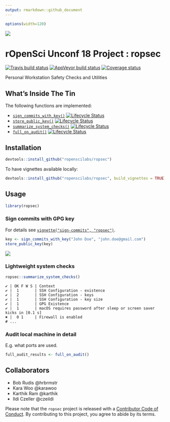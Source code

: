 ```yaml
---
output: rmarkdown::github_document
---
```


```r
options(width=120)
```

![](./man/figures/Loose_lips_might_sink_ships.jpg)

# rOpenSci Unconf 18 Project : ropsec

<!-- badges: start -->
[![Travis build status](https://travis-ci.org/ropenscilabs/ropsec.svg?branch=master)](https://travis-ci.org/ropenscilabs/ropsec)
[![AppVeyor build status](https://ci.appveyor.com/api/projects/status/55vx8b5jckpa216a?svg=true)](https://ci.appveyor.com/project/czeildi/ropsec-w5fnj)
[![Coverage status](https://codecov.io/gh/ropenscilabs/ropsec/branch/master/graph/badge.svg)](https://codecov.io/github/ropenscilabs/ropsec?branch=master)
<!-- badges: end -->

Personal Workstation Safety Checks and Utilities

## What's Inside The Tin

The following functions are implemented:

- [`sign_commits_with_key()`](#sign-commits) [![Lifecycle Status](https://img.shields.io/badge/lifecycle-maturing-blue.svg)](https://www.tidyverse.org/lifecycle/)
- [`store_public_key()`](#sign-commits) [![Lifecycle Status](https://img.shields.io/badge/lifecycle-maturing-blue.svg)](https://www.tidyverse.org/lifecycle/)
- [`summarize_system_checks()`](#lightweight-system-checks) [![Lifecycle Status](https://img.shields.io/badge/lifecycle-experimental-orange.svg)](https://www.tidyverse.org/lifecycle/)
- [`full_on_audit()`](#audit) [![Lifecycle Status](https://img.shields.io/badge/lifecycle-experimental-orange.svg)](https://www.tidyverse.org/lifecycle/)

## Installation

```r
devtools::install_github("ropenscilabs/ropsec")
```

To have vignettes available locally:

```r
devtools::install_github("ropenscilabs/ropsec", build_vignettes = TRUE)
```

## Usage

```r
library(ropsec)
```

### Sign commits with GPG key

For details see [`vignette("sign-commits", "ropsec")`](https://ropenscilabs.github.io/ropsec/articles/sign-commits.html).

```r
key <- sign_commits_with_key("John Doe", "john.doe@gmail.com")
store_public_key(key)
```

<img src="man/figures/signed_commit.png" align="center"/>

### Lightweight system checks

```r
ropsec::summarize_system_checks()
```

```
✔ | OK F W S | Context
✔ |  1       | SSH Configuration - existence
✔ |  2       | SSH Configuration - keys
✔ |  1       | SSH Configuration - key size
✔ |  1       | GPG Existence
✔ |  1       | macOS requires password after sleep or screen saver kicks in [0.1 s]
✖ |  0 1     | Firewall is enabled
# ...
```

### Audit local machine in detail

E.g. what ports are used.

```r
full_audit_results <- full_on_audit()
```

## Collaborators

- Bob Rudis @hrbrmstr
- Kara Woo @karawoo
- Karthik Ram @karthik
- Ildi Czeller @czeildi

Please note that the `ropsec` project is released with a [Contributor Code of Conduct](CODE_OF_CONDUCT.md). By contributing to this project, you agree to abide by its terms.
